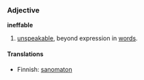 ===Adjective===
'''ineffable'''
#[[unspeakable]], beyond expression in [[word]]s.

====Translations====
*Finnish: [[sanomaton]]